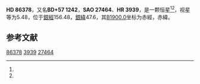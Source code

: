 {{Starbox begin
| name = HD 86378
}}
{{Starbox observe
| epoch = [[J2000.0|J2000.0]]
| constell = {{星座名待查}}<ref name=SIMBAD>{{cite web
 | url=http://simbad.u-strasbg.fr/simbad/sim-id?Ident=HR+3939
 | title =Pulsating variable Star
 | publisher=Centre de Données astronomiques de Strasbourg
 | work=SIMBAD
 | accessdate=2012-07-13}}</ref><ref name=DATA>{{cite web
 | url=http://vizier.u-strasbg.fr/viz-bin/VizieR-5?-out.add=.&-source=5050&-corr=PK=HR&-out.max=9999&HR=3939
 | title=VizieR Detailed Page
 | accessdate=2012-07-13
 | archive-date=2019-02-16
 | archive-url=https://web.archive.org/web/20190216121649/http://vizier.u-strasbg.fr/viz-bin/VizieR-5?-out.add=.&-source=5050&-corr=PK=HR&-out.max=9999&HR=3939
 | dead-url=no
 }}</ref>
| 星官 = 
| ra = {{RA|9|59|51.7}}<ref name=SIMBAD /><ref name=DATA />
| dec = {{DEC|+56|48|43}}<ref name=SIMBAD /><ref name=DATA />
| appmag_v = 5.48<ref name=SIMBAD /><ref name=DATA />
}}
{{Starbox character
| class = K5III<ref name=SIMBAD /><ref name=DATA />
| b-v = 1.46<ref name=SIMBAD /><ref name=DATA />
| u-b = 1.82<ref name=SIMBAD /><ref name=DATA />
| r-i = <ref name=SIMBAD /><ref name=DATA />
| variable = 
}}
{{Starbox astrometry
| radial_v = 1.82
| prop_mo_ra = -13
| parallax = 
| p_error = 
}}
{{Starbox catalog
| names =BD+57 1242，[[SAO星表|SAO]] 27464，[[HD星表|HD]] 86378，[[HR星表|HR]] 3939}}
{{Starbox reference |Simbad=HR+3939}}
{{Starbox end}}

'''HD 86378'''，又名'''BD+57 1242'''，'''SAO 27464'''、'''HR 3939'''，是一颗恒星<ref name=SIMBAD /><ref name=DATA />，视星等为5.48，位于[[銀道座標系|銀經]]156.48，[[銀道座標系|銀緯]]47.6，其[[B1900.0|B1900.0]]坐标为赤經{{RA|9|52|58.8}}，赤緯{{DEC|+57|47.6|25}}。

== 参考文献 ==
{{reflist}}
{{大熊座}}
{{star-stub}}

[[Category:HD和HDE天體|86378]]
[[Category:HR天體|3939]]
[[Category:SAO天體|27464]]